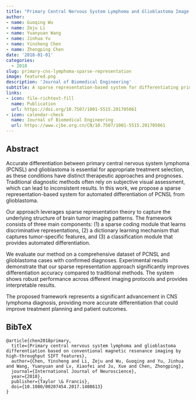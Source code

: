 ```yaml
---
title: "Primary Central Nervous System Lymphoma and Glioblastoma Image Differentiation Based on Sparse Representation System"
author: 
- name: Guoqing Wu
- name: Zeju Li
- name: Yuanyuan Wang
- name: Jinhua Yu
- name: Yinsheng Chen
- name: Zhongping Chen
date: '2018-01-01'
categories:
  - 2018
slug: primary-cns-lymphoma-sparse-representation
image: featured.png
description: 'Journal of Biomedical Engineering'
subtitle: A sparse representation-based system for differentiating primary CNS lymphoma from glioblastoma using brain MRI.
links:
- icon: file-richtext-fill
  name: Publication
  url: https://doi.org/10.7507/1001-5515.201705061
- icon: calendar-check
  name: Journal of Biomedical Engineering
  url: https://www.cjbe.org.cn/CN/10.7507/1001-5515.201705061
---
```


## Abstract

Accurate differentiation between primary central nervous system lymphoma (PCNSL) and glioblastoma is essential for appropriate treatment selection, as these conditions have distinct therapeutic approaches and prognoses. Traditional diagnostic methods often rely on subjective visual assessment, which can lead to inconsistent results. In this work, we propose a sparse representation-based system for automated differentiation of PCNSL from glioblastoma.

Our approach leverages sparse representation theory to capture the underlying structure of brain tumor imaging patterns. The framework consists of three main components: (1) a sparse coding module that learns discriminative representations, (2) a dictionary learning mechanism that captures tumor-specific features, and (3) a classification module that provides automated differentiation.

We evaluate our method on a comprehensive dataset of PCNSL and glioblastoma cases with confirmed diagnoses. Experimental results demonstrate that our sparse representation approach significantly improves differentiation accuracy compared to traditional methods. The system shows robust performance across different imaging protocols and provides interpretable results.

The proposed framework represents a significant advancement in CNS lymphoma diagnosis, providing more accurate differentiation that could improve treatment planning and patient outcomes.

## BibTeX

```{=html}
<pre class="quarto-appendix-bibtex" data-clipboard-text="@article{chen2018primary,
  title={Primary central nervous system lymphoma and glioblastoma differentiation based on conventional magnetic resonance imaging by high-throughput SIFT features},
  author={Chen, Yinsheng and Li, Zeju and Wu, Guoqing and Yu, Jinhua and Wang, Yuanyuan and Lv, Xiaofei and Ju, Xue and Chen, Zhongping},
  journal={International Journal of Neuroscience},
  year={2018},
  publisher={Taylor \& Francis},
  doi={10.1080/00207454.2017.1408613}
}"><code>@article{chen2018primary,
  title={Primary central nervous system lymphoma and glioblastoma differentiation based on conventional magnetic resonance imaging by high-throughput SIFT features},
  author={Chen, Yinsheng and Li, Zeju and Wu, Guoqing and Yu, Jinhua and Wang, Yuanyuan and Lv, Xiaofei and Ju, Xue and Chen, Zhongping},
  journal={International Journal of Neuroscience},
  year={2018},
  publisher={Taylor \& Francis},
  doi={10.1080/00207454.2017.1408613}
}</code></pre>
``` 